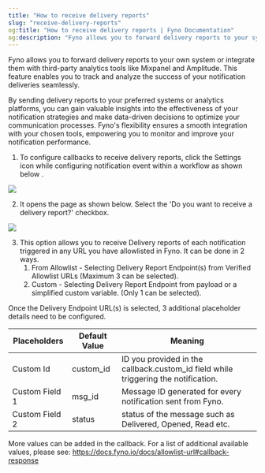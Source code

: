 ```yaml
---
title: "How to receive delivery reports"
slug: "receive-delivery-reports"
og:title: "How to receive delivery reports | Fyno Documentation"
og:description: "Fyno allows you to forward delivery reports to your system or third-party analytics tools for tracking and analyzing notification deliveries, enabling data-driven decisions to optimize communication processes. You can configure callbacks to receive delivery reports by selecting the option in the workflow event settings and specifying the delivery report endpoint URL and placeholder details."
---
```


Fyno allows you to forward delivery reports to your own system or integrate them with third-party analytics tools like Mixpanel and Amplitude. This feature enables you to track and analyze the success of your notification deliveries seamlessly.

By sending delivery reports to your preferred systems or analytics platforms, you can gain valuable insights into the effectiveness of your notification strategies and make data-driven decisions to optimize your communication processes. Fyno's flexibility ensures a smooth integration with your chosen tools, empowering you to monitor and improve your notification performance.

1. To configure callbacks to receive delivery reports, click the Settings icon while configuring notification event within a workflow as shown below .

![](/images/7377b31-workflow_event_settings.png)

2. It opens the page as shown below. Select the 'Do you want to receive a delivery report?' checkbox.

![](/images/aed351c-delivery_report.png)

3. This option allows you to receive Delivery reports of each notification triggered in any URL you have allowlisted in Fyno. It can be done in 2 ways.
    1. From Allowlist - Selecting Delivery Report Endpoint(s) from Verified Allowlist URLs (Maximum 3 can be selected).
    2. Custom - Selecting Delivery Report Endpoint from payload or a simplified custom variable. (Only 1 can be selected).

Once the Delivery Endpoint URL(s) is selected, 3 additional placeholder details need to be configured.

| Placeholders   | Default Value | Meaning                                                                            |
| -------------- | ------------- | ---------------------------------------------------------------------------------- |
| Custom Id      | custom_id     | ID you provided in the callback.custom_id field while triggering the notification. |
| Custom Field 1 | msg_id        | Message ID generated for every notification sent from Fyno.                        |
| Custom Field 2 | status        | status of the message such as Delivered, Opened, Read etc.                         |

More values can be added in the callback. For a list of additional available values, please see: https://docs.fyno.io/docs/allowlist-url#callback-response

